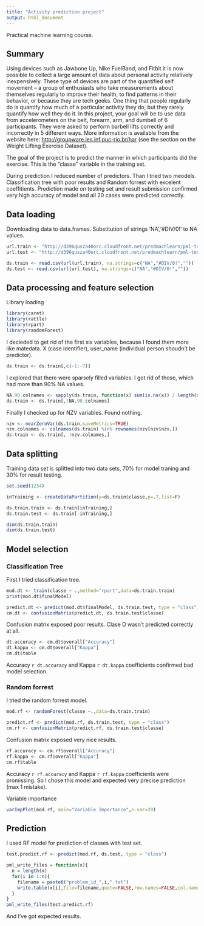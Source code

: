 ```yaml
---
title: "Activity prediction project"
output: html_document
---
```

Practical machine learning course.


## Summary

Using devices such as Jawbone Up, Nike FuelBand, and Fitbit it is now possible to collect a large amount of data about personal activity relatively inexpensively. These type of devices are part of the quantified self movement – a group of enthusiasts who take measurements about themselves regularly to improve their health, to find patterns in their behavior, or because they are tech geeks. One thing that people regularly do is quantify how much of a particular activity they do, but they rarely quantify how well they do it. In this project, your goal will be to use data from accelerometers on the belt, forearm, arm, and dumbell of 6 participants. They were asked to perform barbell lifts correctly and incorrectly in 5 different ways. More information is available from the website here: <http://groupware.les.inf.puc-rio.br/har> (see the section on the Weight Lifting Exercise Dataset). 

The goal of the project is to predict the manner in which participants did the exercise. This is the "classe" variable in the training set.

During prediction I reduced number of predictors. Than I tried two meodels. Classification tree with poor results and Random forrest with excelent coeffitients. Prediction made on testing set and result submission confirmed very high accuracy of model and all 20 cases were predicted correctly. 

## Data loading

Downloading data to data.frames. Substitution of strings 'NA','#DIV/0!' to NA values.

```r
url.train <- "http://d396qusza40orc.cloudfront.net/predmachlearn/pml-training.csv"
url.test <- "http://d396qusza40orc.cloudfront.net/predmachlearn/pml-testing.csv"

ds.train <- read.csv(url(url.train), na.strings=c("NA","#DIV/0!",""))
ds.test <- read.csv(url(url.test), na.strings=c("NA","#DIV/0!",""))
```


## Data processing and feature selection

Library loading
```r
library(caret)
library(rattle)
library(rpart)
library(randomForest)
```

I decieded to get rid of the first six variables, because I found them more like matedata.
X (case identifier), user_name (individual person shoudn't be predictor).
```r
ds.train <- ds.train[,c(-1:-7)]
```

I explored that there were sparsely filled variables.
I got rid of those, which had more than 90% NA values.
```r
NA.90.colnames <- sapply(ds.train, function(x) sum(is.na(x)) / length(x) >= .9 )
ds.train <- ds.train[,!NA.90.colnames]
```

Finally I checked up for NZV variables. Found nothing.
```r
nzv <- nearZeroVar(ds.train,saveMetrics=TRUE)
nzv.colnames <- colnames(ds.train) %in% rownames(nzv[nzv$nzv,]) 
ds.train <- ds.train[, !nzv.colnames,]
```

## Data splitting

Training data set is splitted into two data sets, 70% for model traning and 30% for result testing.
```r
set.seed(1234)

inTraining <- createDataPartition(y=ds.train$classe,p=.7,list=F) 

ds.train.train <- ds.train[inTraining,]
ds.train.test <- ds.train[-inTraining,]

dim(ds.train.train)
dim(ds.train.test)
```

## Model selection

### Classification Tree
First I tried classification tree.
```r
mod.dt <- train(classe ~ .,method="rpart",data=ds.train.train)
print(mod.dt$finalModel)

predict.dt <- predict(mod.dt$finalModel, ds.train.test, type = "class")
cm.dt <- confusionMatrix(predict.dt, ds.train.test$classe)
```

Confusion matrix exposed poor results. Clase D wasn't predicted correctly at all.
```r
dt.accuracy <- cm.dt$overall["Accuracy"]
dt.kappa <- cm.dt$overall["Kappa"]
cm.dt$table
```

Accuracy `r dt.accuracy` and Kappa `r dt.kappa` coefficients confirmed bad model selection.

### Random forrest
I tried the random forrest model.
```r
mod.rf <- randomForest(classe ~.,data=ds.train.train)

predict.rf <- predict(mod.rf, ds.train.test, type = "class")
cm.rf <- confusionMatrix(predict.rf, ds.train.test$classe)
```

Confusion matrix exposed very nice results.
```r
rf.accuracy <- cm.rf$overall["Accuracy"]
rf.kappa <- cm.rf$overall["Kappa"]
cm.rf$table
```

Accuracy `r rf.accuracy` and Kappa `r rf.kappa` coefficients were promissing.
So I chose this model and expected very precise prediction (max 1 mistake).

Variable importance
```r
varImpPlot(mod.rf, main="Variable Importance",n.var=20)
```

## Prediction
I used RF model for prediction of classes with test set.
```r
test.predict.rf <- predict(mod.rf, ds.test, type = "class")

pml_write_files = function(x){
  n = length(x)
  for(i in 1:n){
    filename = paste0("problem_id_",i,".txt")
    write.table(x[i],file=filename,quote=FALSE,row.names=FALSE,col.names=FALSE)
  }
}
pml_write_files(test.predict.rf)
```

And I've got expected results.
